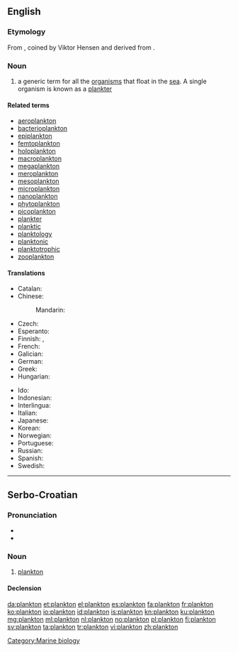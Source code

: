 {{also|Plankton}}
==English==
{{wikipedia}}

===Etymology===
From {{etyl|de|en}} {{term|Plankton|lang=de}}, coined by Viktor Hensen and derived from {{etyl|grc|en}} {{term|πλαγκτός||drifter|lang=grc}}.

===Noun===
{{en-noun|-|s}}

# a generic term for all the [[organism]]s that float in the [[sea]]. A single organism is known as a [[plankter]]

====Related terms====
* [[aeroplankton]]
* [[bacterioplankton]]
* [[epiplankton]]
* [[femtoplankton]]
* [[holoplankton]]
* [[macroplankton]]
* [[megaplankton]]
* [[meroplankton]]
* [[mesoplankton]]
* [[microplankton]]
* [[nanoplankton]]
* [[phytoplankton]]
* [[picoplankton]]
* [[plankter]]
* [[planktic]]
* [[planktology]]
* [[planktonic]]
* [[planktotrophic]]
* [[zooplankton]]

====Translations====
{{trans-top|generic term for all the organisms that float in the sea}}
* Catalan: {{t|ca|plàncton|m}}
* Chinese:
*: Mandarin: {{t+|cmn|浮游生物|tr=fúyóu shēngwù|sc=Hani}}
* Czech: {{t|cs|plankton|m}}
* Esperanto: {{t|eo|planktono}}
* Finnish: {{t+|fi|plankton}}, {{t|fi|keijusto}}
* French: {{t+|fr|plancton|m}}
* Galician: {{t+|gl|plancto|m}}
* German: {{t+|de|Plankton|n}}
* Greek: {{t+|el|πλαγκτόν|n|tr=plagktón|sc=Grek}}
* Hungarian: {{t|hu|plankton}}
{{trans-mid}}
* Ido: {{t+|io|planktono}}
* Indonesian: {{t+|id|plankton}}
* Interlingua: {{t|ia|plancton}}
* Italian: {{t+|it|plancton|m}}
* Japanese: {{t|ja|プランクトン|tr=purankuton|sc=Jpan}}
* Korean: {{t|ko|플랑크톤|tr=peullangkeuton|sc=Kore}}
* Norwegian: {{t+|no|plankton|n}}
* Portuguese: {{t+|pt|plâncton|m}}
* Russian: {{t+|ru|планктон|m|tr=planktón|sc=Cyrl}}
* Spanish: {{t|es|plancton|m}}
* Swedish: {{t+|sv|plankton|n}}
{{trans-bottom}}

[[Category:Marine biology]]

----

==Serbo-Croatian==

===Pronunciation===
* {{IPA|/plǎnktoːn/|lang=sh}}
* {{hyphenation|plank|ton|lang=sh}}

===Noun===
{{sh-noun|g=m|head=plànktōn|r|планктон|пла̀нкто̄н}}

# [[#English|plankton]]

====Declension====
{{sh-decl-noun-unc
|plànktōn
|planktóna
|planktonu
|plankton
|planktone
|planktonu
|planktonom
}}

[[da:plankton]]
[[et:plankton]]
[[el:plankton]]
[[es:plankton]]
[[fa:plankton]]
[[fr:plankton]]
[[ko:plankton]]
[[io:plankton]]
[[id:plankton]]
[[is:plankton]]
[[kn:plankton]]
[[ku:plankton]]
[[mg:plankton]]
[[ml:plankton]]
[[nl:plankton]]
[[no:plankton]]
[[pl:plankton]]
[[fi:plankton]]
[[sv:plankton]]
[[ta:plankton]]
[[tr:plankton]]
[[vi:plankton]]
[[zh:plankton]]